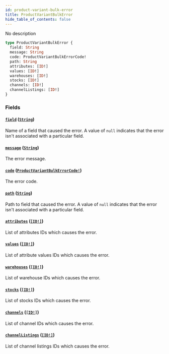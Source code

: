 ```yaml
---
id: product-variant-bulk-error
title: ProductVariantBulkError
hide_table_of_contents: false
---
```


No description

```graphql
type ProductVariantBulkError {
  field: String
  message: String
  code: ProductVariantBulkErrorCode!
  path: String
  attributes: [ID!]
  values: [ID!]
  warehouses: [ID!]
  stocks: [ID!]
  channels: [ID!]
  channelListings: [ID!]
}
```

### Fields

#### [`field`](#) ([`String`](../../../developer/api-reference/scalars/string))

Name of a field that caused the error. A value of `null` indicates that the error isn't associated with a particular field.

#### [`message`](#) ([`String`](../../../developer/api-reference/scalars/string))

The error message.

#### [`code`](#) ([`ProductVariantBulkErrorCode!`](../../../developer/api-reference/enums/product-variant-bulk-error-code))

The error code.

#### [`path`](#) ([`String`](../../../developer/api-reference/scalars/string))

Path to field that caused the error. A value of `null` indicates that the error isn't associated with a particular field.

#### [`attributes`](#) ([`[ID!]`](../../../developer/api-reference/scalars/id))

List of attributes IDs which causes the error.

#### [`values`](#) ([`[ID!]`](../../../developer/api-reference/scalars/id))

List of attribute values IDs which causes the error.

#### [`warehouses`](#) ([`[ID!]`](../../../developer/api-reference/scalars/id))

List of warehouse IDs which causes the error.

#### [`stocks`](#) ([`[ID!]`](../../../developer/api-reference/scalars/id))

List of stocks IDs which causes the error.

#### [`channels`](#) ([`[ID!]`](../../../developer/api-reference/scalars/id))

List of channel IDs which causes the error.

#### [`channelListings`](#) ([`[ID!]`](../../../developer/api-reference/scalars/id))

List of channel listings IDs which causes the error.
